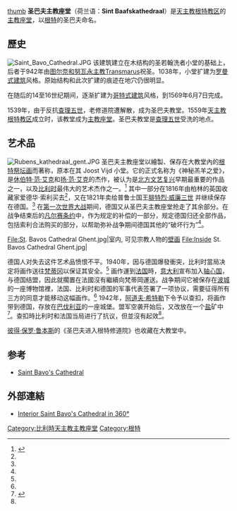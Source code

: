 [[image:Gent-Sint-Baafskathedraal_vom_Belfried_aus_gesehen.jpg|thumb]]
'''圣巴夫主教座堂'''（荷兰语：'''Sint Baafskathedraal'''）是[[天主教根特教区|天主教根特教区]]的[[主教座堂|主教座堂]]，以[[根特|根特]]的圣巴夫命名。

==歷史==
[[Image:Saint_Bavo_Cathedral.JPG|thumb]]
该建筑建立在木结构的圣若翰洗者小堂的基础上，后者于942年由[[天主教图尔奈教区|图尔奈和努瓦永主教]]Transmarus祝圣。1038年，小堂扩建为[[罗曼式建筑|罗曼式建筑]]风格。原始结构和此次扩建的痕迹在地穴仍很明显。

在随后的14至16世纪期间，逐渐扩建为[[哥特式建筑|哥特式建筑]]风格，到1569年6月7日完成。

1539年，由于反抗[[查理五世_(神圣罗马帝国)|查理五世]]，老修道院遭解散，成为圣巴夫教堂。1559年[[天主教根特教区|天主教根特教区]]成立时，该教堂成为[[主教座堂|主教座堂]]。圣巴夫教堂是[[查理五世_(神圣罗马帝国)|查理五世]]受洗的地点。

==艺术品==
[[Image:Rubens_kathedraal_gent.JPG|thumb]]
圣巴夫主教座堂以繪製、保存在大教堂內的[[根特祭坛画|根特祭坛画]]而著称，原本在其 Joost Vijd 小堂。它的正式名称为《神秘羔羊之爱》，是[[休伯特·范·艾克|休伯特·范·艾克]]和[[扬·范·艾克|扬·范·艾克]]的杰作，被认为是[[北方文艺复兴|北方文艺复兴]]早期最重要的作品之一，以及[[比利时|比利时]]最伟大的艺术杰作之一。<ref name="nazi contraband">{{cite book
  |last = Kurtz
  |first = Michael J.
  |authorlink = 
  |title = America and the return of Nazi contraband
  |url = https://archive.org/details/americareturnofn0000kurt
  |publisher = Cambridge University Press
  |series = 
  |year = 2006
  |page = [https://archive.org/details/americareturnofn0000kurt/page/24 24]}}</ref> 其中一部分在1816年由柏林的英国收藏家爱德华·索利买去<ref name="nazi contraband"/>，又在1821年卖给普鲁士国王[[腓特烈·威廉三世|腓特烈·威廉三世]] 并继续保存在德国。<ref name="nazi contraband"/> 在[[第一次世界大战|第一次世界大战]]期间，德国又从圣巴夫主教座堂抢走了其余部分。在战争结束后的[[凡尔赛条约|凡尔赛条约]]中，作为规定的补偿的一部分，规定德国归还全部作品，包括索利合法购买的部分，以帮助弥补战争期间德国其他的“破坏行为”<ref name="nazi contraband"/>。
<gallery>
File:St. Bavos Cathedral Ghent.jpg|室内, 可见宗教人物的[[壁画|壁画]]
File:Inside St. Bavos Cathedral Ghent.jpg|
</gallery>
德国人对失去这件艺术品愤恨不平。1940年，因与德国爆發衝突，比利时當局决定将画作送往[[梵蒂冈|梵蒂冈]]以保证其安全。<ref name="nazi contraband"/> 画作運到[[法国|法国]]時，[[意大利|意大利]]宣布加入[[轴心国|轴心国]]，与德国结盟，因此就擱置在法國沒有繼續向梵蒂岡運送。战争期间它被保存在[[波城|波城]]的一座博物馆裡，法国、比利时和德国的军事代表签署了一项协议，需要征得所有三方的同意才能移动这幅画作。<ref name="nazi contraband"/> 1942年，[[阿道夫·希特勒|阿道夫·希特勒]]下令予以查扣，将画作带到德国，存放在[[巴伐利亚|巴伐利亚]]的一座城堡。盟军空袭开始后，又改放在一个[[盐|盐]]矿中<ref name="nazi contraband2">{{cite book
  |last = Kurtz
  |first = Michael J.
  |authorlink = 
  |title = America and the return of Nazi contraband
  |url = https://archive.org/details/americareturnofn0000kurt
  |publisher = Cambridge University Press
  |series = 
  |year = 2006
  |page = [https://archive.org/details/americareturnofn0000kurt/page/25 25]}}</ref>。查扣時比利时和法国当局进行了抗议，但並沒有起效<ref name="nazi contraband2"/>。

[[彼得·保罗·鲁本斯|彼得·保罗·鲁本斯]]的《圣巴夫进入根特修道院》也收藏在大教堂中。

==参考==
{{reflist}}
*[https://web.archive.org/web/20150219232412/http://users.skynet.be/sintbaafskathedraal-gent/EN_welcome.html Saint Bavo's Cathedral]

==外部連結==
*[http://www.visoog.be/viewer.php?lang=dut&hotspot=28 Interior Saint Bavo's Cathedral in 360°] {{Wayback|url=http://www.visoog.be/viewer.php?lang=dut&hotspot=28 |date=20120320114855 }}
{{coord|51.0530|N|3.727|E|type:landmark|display=title}}

[[Category:比利時天主教主教座堂|Category:比利時天主教主教座堂]]
[[Category:根特|Category:根特]]